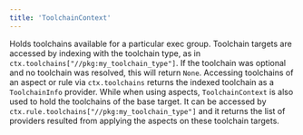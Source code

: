 ```yaml
---
title: 'ToolchainContext'
---
```




Holds toolchains available for a particular exec group. Toolchain targets are accessed by indexing with the toolchain type, as in `ctx.toolchains["//pkg:my_toolchain_type"]`. If the toolchain was optional and no toolchain was resolved, this will return `None`. Accessing toolchains of an aspect or rule via `ctx.toolchains` returns the indexed toolchain as a `ToolchainInfo` provider. While when using aspects, `ToolchainContext` is also used to hold the toolchains of the base target. It can be accessed by `ctx.rule.toolchains["//pkg:my_toolchain_type"]` and it returns the list of providers resulted from applying the aspects on these toolchain targets.
